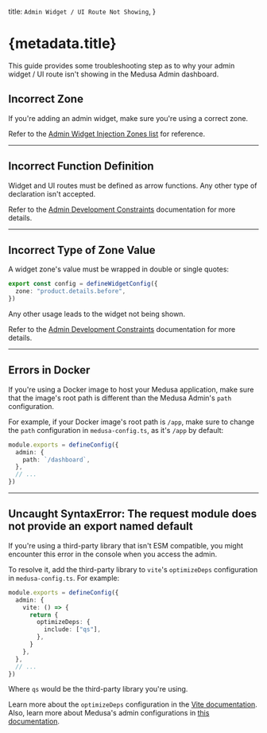   title: `Admin Widget / UI Route Not Showing`,
}

# {metadata.title}

This guide provides some troubleshooting step as to why your admin widget / UI route isn't showing in the Medusa Admin dashboard.

## Incorrect Zone

If you're adding an admin widget, make sure you're using a correct zone.

Refer to the [Admin Widget Injection Zones list](../../../admin-widget-injection-zones/page.mdx) for reference.

---

## Incorrect Function Definition

Widget and UI routes must be defined as arrow functions. Any other type of declaration isn't accepted.

Refer to the [Admin Development Constraints](!docs!/learn/fundamentals/admin/constraints) documentation for more details.

---

## Incorrect Type of Zone Value

A widget zone's value must be wrapped in double or single quotes:

```ts
export const config = defineWidgetConfig({
  zone: "product.details.before",
})
```

Any other usage leads to the widget not being shown.

Refer to the [Admin Development Constraints](!docs!/learn/fundamentals/admin/constraints) documentation for more details.

---

## Errors in Docker

If you're using a Docker image to host your Medusa application, make sure that the image's root path is different than the Medusa Admin's `path` configuration.

For example, if your Docker image's root path is `/app`, make sure to change the `path` configuration in `medusa-config.ts`, as it's `/app` by default:

```ts title="medusa-config.ts"
module.exports = defineConfig({
  admin: {
    path: `/dashboard`,
  },
  // ...
})
```

---

## Uncaught SyntaxError: The request module does not provide an export named default

If you're using a third-party library that isn't ESM compatible, you might encounter this error in the console when you access the admin.

To resolve it, add the third-party library to `vite`'s `optimizeDeps` configuration in `medusa-config.ts`. For example:

```ts title="medusa-config.ts"
module.exports = defineConfig({
  admin: {
    vite: () => {
      return {
        optimizeDeps: {
          include: ["qs"],
        },
      }
    },
  },
  // ...
})
```

Where `qs` would be the third-party library you're using.

Learn more about the `optimizeDeps` configuration in the [Vite documentation](https://vite.dev/config/dep-optimization-options). Also, learn more about Medusa's admin configurations in [this documentation](/references/medusa-config).
